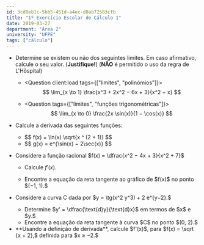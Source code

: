 ```yaml
---
id: 3cd8eb1c-5bb5-451d-a4ec-d8ab72583cfb
title: "1º Exercício Escolar de Cálculo 1"
date: 2019-03-27
department: "Área 2"
university: "UFPE"
tags: ["cálculo"]
---
```


- Determine se existem ou não dos seguintes limites. Em caso afirmativo,
  calcule o seu valor. (**Justifique!**) (**NÃO** é permitido o uso da regra de
  L'Hôspital)

  - <Question client:load tags={["limites", "polinómios"]}>
    $$
      \lim_{x \to 1} \frac{x^3 + 2x^2 − 6x + 3}{x^2 − x}
    $$
    </Question>

  - <Question tags={["limites", "funções trigonométricas"]}>
    $$
      \lim_{x \to 0} \frac{2x \sin(x)}{1 − \cos(x)}
    $$
    </Question>

- Calcule a derivada das seguintes funções:

  - <Question>
      $$
        f(x) = \ln(x) \sqrt{x ^ (2 + 1)}
      $$
    </Question>

  - <Question>
    $$
      g(x) = e^{\sin(x) − 2\sec(x)}
    $$
    </Question>

- Considere a função racional $f(x) = \dfrac{x^2 − 4x + 3}{x^2 + 7}$

  - <Question>Calcule $f'(x).$</Question>

  - <Question>
      Encontre a equação da reta tangente ao gráfico de $f(x)$ no ponto $(−1, 1).$
    </Question>

- Considere a curva C dada por $y = \tg(x^2 y^3) + 2 e^{y−2}.$

  - <Question>
    Determine $y' = \dfrac{\text{d}y}{\text{d}x}$ em termos de $x$ e $y.$
    </Question>

  - <Question>
      Encontre a equação da reta tangente à curva $C$ no ponto $(0, 2).$
    </Question>

- <Question>
    **Usando a definição de derivada**, calcule $f'(x)$, para $f(x) = \sqrt
    {x + 2},$ definida para $x ≥ −2.$
  </Question>
